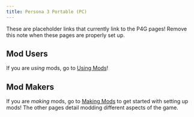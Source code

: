 ```yaml
---
title: Persona 3 Portable (PC)
---
```



<Aside>
  These are placeholder links that currently link to the P4G pages! Remove this
  note when these pages are properly set up.
</Aside>

## Mod Users

If you are _using_ mods, go to [Using Mods](/p4g/getting-started/using-mods/using-mods)!

## Mod Makers

If you are _making_ mods, go to [Making Mods](/p4g/getting-started/making-mods/extracting-files) to get started with setting up mods! The other pages detail modding different aspects of the game.
